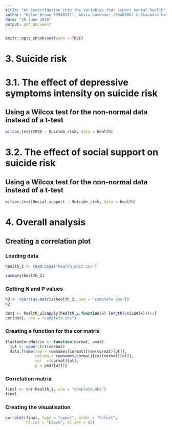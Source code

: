 ```yaml
---
title: "An investigation into the variables that impact mental health"
author: "Kylen Brown (3540337), Akira Govender (3540386) & Shaundre Hofstander (3540248)"
date: "28 June 2018"
output: pdf_document
---
```


```r
knitr::opts_chunk$set(echo = TRUE)
```

# 3. Suicide risk 

# 3.1. The effect of depressive symptoms intensity on suicide risk 

## Using a Wilcox test for the non-normal data instead of a t-test

```r
wilcox.test(CESD ~ Suicide_risk, data = health)
```

# 3.2. The effect of social support on suicide risk 

## Using a Wilcox test for the non-normal data instead of a t-test

```r
wilcox.test(Social_support ~ Suicide_risk, data = health)
```

# 4. Overall analysis

## Creating a correlation plot

### Loading data 

```r
health_2 <- read.csv2("health_edit.csv")
```

```r
summary(health_2)
```

### Getting N and P values

```r
h2 <- rcorr(as.matrix(health_2, use = "complete obs"))
h2
```

```r
dat1 <- health_2[sapply(health_2,function(x) length(unique(x)))>1]
cor(dat1, use = "complete.obs")
```

### Creating a function for the cor matrix

```r
flattenCorrMatrix <- function(cormat, pmat) 
  {ut <- upper.tri(cormat)
  data.frame(row = rownames(cormat)[row(cormat)[ut]],
             column = rownames(cormat)[col(cormat)[ut]],
             cor  =(cormat)[ut],
             p = pmat[ut])}
```

### Correlation matrix

```r
final <- cor(health_2, use = "complete.obs")
final
```

### Creating the visualisation

```r
corrplot(final, type = "upper", order = "hclust", 
         tl.col = "black", tl.srt = 45)
```

